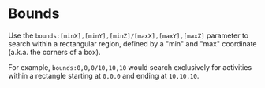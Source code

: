 # Bounds

Use the `bounds:[minX],[minY],[minZ]/[maxX],[maxY],[maxZ]` parameter to search within a rectangular region, defined by a "min" and "max" coordinate (a.k.a. the corners of a box).

For example, `bounds:0,0,0/10,10,10` would search exclusively for activities within a rectangle starting at `0,0,0` and ending at `10,10,10`.